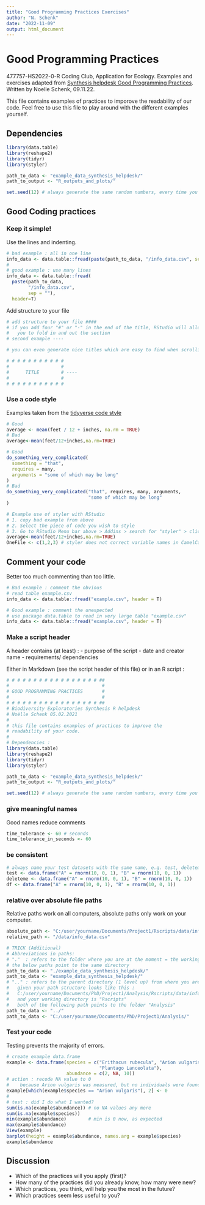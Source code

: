 ```yaml
---
title: "Good Programming Practices Exercises"
author: "N. Schenk"
date: "2022-11-09"
output: html_document
---
```

# Good Programming Practices

477757-HS2022-0-R Coding Club, Application for Ecology. Examples and exercises adapted from [Synthesis helpdesk Good Programming Practices](https://github.com/biodiversity-exploratories-synthesis/Synthesis_courses_workshops/tree/main/Help_desk_Fall_2021). Written by Noelle Schenk, 09.11.22.

This file contains examples of practices to imporove the readability of our code. Feel free to use this file to play around with the different examples yourself.


## Dependencies
```r
library(data.table)
library(reshape2)
library(tidyr)
library(styler)

path_to_data <- "example_data_synthesis_helpdesk/"
path_to_output <- "R_outputs_and_plots/"

set.seed(12) # always generate the same random numbers, every time you run this script
```

## Good Coding practices

### Keep it simple!

Use the lines and indenting.
```r
# bad example : all in one line
info_data <- data.table::fread(paste(path_to_data, "/info_data.csv", sep = ""), header=T)
#
# good example : use many lines
info_data <- data.table::fread(
  paste(path_to_data, 
        "/info_data.csv", 
        sep = ""), 
  header=T)
```

Add structure to your file
```r
# add structure to your file ####
# if you add four "#" or "-" in the end of the title, RStudio will allow
#   you to fold in and out the section
# second example ----

# you can even generate nice titles which are easy to find when scrolling around :

# # # # # # # # # # #
#                   #
#      TITLE        # ----
#                   #
# # # # # # # # # # #
```


### Use a code style

Examples taken from the [tidyverse code style](http://adv-r.had.co.nz/Style.html and https://style.tidyverse.org/syntax.html#long-lines)
```r
# Good
average <- mean(feet / 12 + inches, na.rm = TRUE)
# Bad
average<-mean(feet/12+inches,na.rm=TRUE)

# Good
do_something_very_complicated(
  something = "that",
  requires = many,
  arguments = "some of which may be long"
)
# Bad
do_something_very_complicated("that", requires, many, arguments,
                              "some of which may be long"
)

# Example use of styler with RStudio
# 1. copy bad example from above
# 2. Select the piece of code you wish to style
# 3. Go to RStudio Menu bar above > Addins > search for "styler" > click "Style selection"
average<-mean(feet/12+inches,na.rm=TRUE)
OneFile <- c(1,2,3) # styler does not correct variable names in CamelCase
```


## Comment your code

Better too much commenting than too little.
```r
# Bad example : comment the obvious
# read table example.csv
info_data <- data.table::fread("example.csv", header = T)

# Good example : comment the unexpected
# use package data.table to read in very large table "example.csv"
info_data <- data.table::fread("example.csv", header = T)
```


### Make a script header

A header contains (at least) :
- purpose of the script
- date and creator name
- requirements/ dependencies

Either in Markdown (see the script header of this file) or in an R script :

```r
# # # # # # # # # # # # # # # # # ##
#                                  #
# GOOD PROGRAMMING PRACTICES       #
#                                  #
# # # # # # # # # # # # # # # # # ##
# Biodiversity Exploratories Synthesis R helpdesk
# Noëlle Schenk 05.02.2021
#
# this file contains examples of practices to improve the
# readability of your code.
#
# Dependencies : 
library(data.table)
library(reshape2)
library(tidyr)
library(styler)

path_to_data <- "example_data_synthesis_helpdesk/"
path_to_output <- "R_outputs_and_plots/"

set.seed(12) # always generate the same random numbers, every time you run this script
```



### give meaningful names

Good names reduce comments
```r
time_tolerance <- 60 # seconds
time_tolerance_in_seconds <- 60
```


### be consistent

```r
# always name your test datasets with the same name, e.g. test, deleteme or df
test <- data.frame("A" = rnorm(10, 0, 1), "B" = rnorm(10, 0, 1))
deleteme <- data.frame("A" = rnorm(10, 0, 1), "B" = rnorm(10, 0, 1))
df <- data.frame("A" = rnorm(10, 0, 1), "B" = rnorm(10, 0, 1))
```


### relative over absolute file paths

Relative paths work on all computers, absolute paths only work on your computer.
```r
absolute_path <- "C:/user/yourname/Documents/Project1/Rscripts/data/info_data.csv"
relative_path <- "/data/info_data.csv"

# TRICK (Additional)
# Abbreviations in paths:
# "."  : refers to the folder where you are at the moment = the working directory
# the below paths point to the same directory
path_to_data <- "./example_data_synthesis_helpdesk/"
path_to_data <- "example_data_synthesis_helpdesk/"
# ".." : refers to the parent directory (1 level up) from where you are now (=from the working directory)
#   given your path structure looks like this : 
#   C:/user/yourname/Documents/PhD/Project1/Analysis/Rscripts/data/info_data.csv
#   and your working directory is "Rscripts"
#   both of the following path points to the folder "Analysis"
path_to_data <- "../"
path_to_data <- "C:/user/yourname/Documents/PhD/Project1/Analysis/"
```


### Test your code

Testing prevents the majority of errors.
```r
# create example data.frame
example <- data.frame(species = c("Erithacus rubecula", "Arion vulgaris", 
                                  "Plantago Lanceolata"),
                      abundance = c(2, NA, 10))
# action : recode NA value to 0
#    because Arion vulgaris was measured, but no individuals were found
example[which(example$species == "Arion vulgaris"), 2] <- 0
#
# test : did I do what I wanted?
sum(is.na(example$abundance)) # no NA values any more
sum(is.na(example$species))
min(example$abundance)        # min is 0 now, as expected
max(example$abundance)
View(example)
barplot(height = example$abundance, names.arg = example$species)
example$abundance
```


## Discussion

- Which of the practices will you apply (first)?
- How many of the practices did you already know, how many were new?
- Which practices, you think, will help you the most in the future?
- Which practices seem less useful to you?
